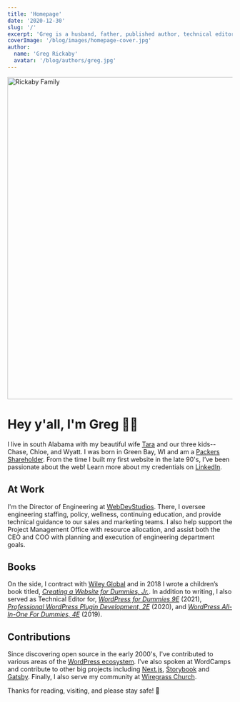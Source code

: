 ```yaml
---
title: 'Homepage'
date: '2020-12-30'
slug: '/'
excerpt: 'Greg is a husband, father, published author, technical editor, and open&#x2d;source contributor who&#8217;s been developing websites since 1999.'
coverImage: '/blog/images/homepage-cover.jpg'
author:
  name: 'Greg Rickaby'
  avatar: '/blog/authors/greg.jpg'
---
```


<div className="wide">
  <Image
    alt="Rickaby Family"
    height="722"
    layout="responsive"
    src="/blog/images/rickaby-family-2019.jpg"
    width="962"
  />
</div>

# Hey y'all, I'm Greg 👋🏻

I live in south Alabama with my beautiful wife [Tara](https://tararickaby.com) and our three kids-- Chase, Chloe, and Wyatt. I was born in Green Bay, WI and am a [Packers Shareholder](https://www.packers.com/community/shareholders). From the time I built my first website in the late 90's, I’ve been passionate about the web! Learn more about my credentials on [LinkedIn](https://www.linkedin.com/in/gregrickaby/).

## At Work

I'm the Director of Engineering at [WebDevStudios](https://webdevstudios.com/). There, I oversee engineering staffing, policy, wellness, continuing education, and provide technical guidance to our sales and marketing teams. I also help support the Project Management Office with resource allocation, and assist both the CEO and COO with planning and execution of engineering department goals.

## Books

On the side, I contract with [Wiley Global](https://www.wiley.com/en-us/) and in 2018 I wrote a children’s book titled, [_Creating a Website for Dummies, Jr._](http://gregslink.co/create-a-website-am). In addition to writing, I also served as Technical Editor for, _[WordPress for Dummies 9E](https://smile.amazon.com/gp/product/1119696976/ref=pe_41006280_506051420_pe_re_csr_ea_lm)_ (2021), _[Professional WordPress Plugin Development, 2E](https://amzn.to/2BgCg7i)_ (2020), and _[WordPress All-In-One For Dummies, 4E](https://amzn.to/37MMDLp)_ (2019).

## Contributions

Since discovering open source in the early 2000's, I've contributed to various areas of the [WordPress ecosystem](https://profiles.wordpress.org/gregrickaby/). I've also spoken at WordCamps and contribute to other big projects including [Next.js](https://nextjs.org), [Storybook](https://github.com/storybookjs/storybook) and [Gatsby](https://gatsbyjs.org). Finally, I also serve my community at [Wiregrass Church](https://wiregrasschurch.org).

Thanks for reading, visiting, and please stay safe! 🍻
